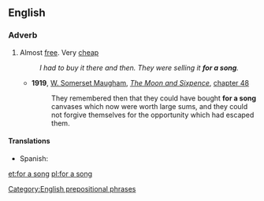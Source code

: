 ==English==

===Adverb===
{{en-adv|head=[[for]] [[a]] [[song]]|-}}

# Almost [[free]]. Very [[cheap]]
#: ''I had to buy it there and then. They were selling it '''for a song'''.''
#* '''1919''', [[w:William Somerset Maugham|W. Somerset Maugham]], ''[[w:The Moon and Sixpence|The Moon and Sixpence]]'', [[s:The Moon and Sixpence/Chapter XLVIII|chapter 48]]
#*:They remembered then that they could have bought '''for a song''' canvases which now were worth large sums, and they could not forgive themselves for the opportunity which had escaped them.
====Translations====
{{trans-top|almost free}}
* Spanish: {{t-|es|de balde}}
{{trans-mid}}
{{trans-bottom}}

[[Category:English prepositional phrases]]

[[et:for a song]]
[[pl:for a song]]